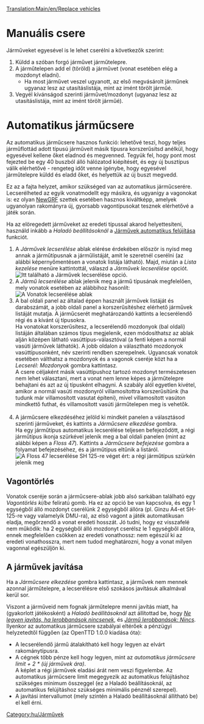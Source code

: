[[Translation:Main/en/Replace vehicles]]{{en/-}}{{hu/Oktatás}}
= Manuális csere =
Járműveket egyesével is le lehet cserélni a következők szerint:
# Küldd a szóban forgó járművet járműtelepre.
# A járműtelepen add el (töröld) a járművet (vonat esetében elég a mozdonyt eladni).
#*Ha most járművet veszel ugyanott, az első megvásárolt járműnek ugyanaz lesz az utasításlistája, mint az imént törölt járműé.
# Vegyél kívánságod szerinti járművet/mozdonyt (ugyanaz lesz az utasításlistája, mint az imént törölt járműé).

= Automatikus járműcsere =

Az automatikus járműcsere hasznos funkció: lehetővé teszi, hogy teljes járműflottád adott típusú járműveit másik típusra korszerűsítsd anélkül, hogy egyesével kellene őket eladnod és megvenned. Tegyük fel, hogy pont most fejezted be egy 40 buszból álló hálózatod kiépítését, és egy új busztípus válik elérhetővé - rengeteg időt venne igénybe, hogy egyesével járműtelepre küldd és eladd őket, és helyettük az új buszt megvedd.

Ez az a fajta helyzet, amikor szükséged van az automatikus járműcserére. Lecserélheted az egyik vonatmodellt egy másikra, és ugyanígy a vagonokat is: ez olyan [[Main/hu/NewGRF|NewGRF]] szettek esetében hasznos kiváltképp, amelyek ugyanolyan rakományra új, gyorsabb vagontípusokat tesznek elérhetővé a játék során.

Ha az elöregedett járműveket az eredeti típussal akarod helyettesíteni, használd inkább a ''Haladó beállításoknál'' a [[Main/hu/Járművek automatikus felújítása|Járművek automatikus felújítása]] funkciót.


# A ''Járművek lecserélése'' ablak elérése érdekében először is nyisd meg annak a járműtípusnak a járműlistáját, amit le szeretnél cserélni (az alábbi képernyőmentésen a vonatok listája látható). Majd, miután a ''Lista kezelése'' menüre kattintottál, válaszd a ''Járművek lecserélése'' opciót.<br/>[[File:en/ManageList.png|frame|none|Itt található a ''Járművek lecserélése'' opció.]]<br/>
# A ''Jármű lecserélése'' ablak jelenik meg a jármű típusának megfelelően, mely vonatok esetében az alábbihoz hasonlít:<br/>[[File:en/ReplaceTrain.png|frame|none|A ''Vonatok lecserélése'' ablak]]<br/>
# A bal oldali panel az általad éppen használt járművek listáját és darabszámát, a jobb oldali panel a korszerűsítéshez elérhető járművek listáját mutatja. A járműcserét meghatározandó kattints a lecserélendő régi és a kívánt új típusokra.<br/>Ha vonatokat korszerűsítesz, a lecserélendő mozdonyok (bal oldali) listáján általában számos típus megjelenik, ezen módosíthatsz az ablak alján középen látható vasúttípus-választóval (a fenti képen a normál vasúti járművek láthatók). A jobb oldalon a választható mozdonyok vasúttípusonként, név szerinti rendben szerepelnek. Ugyancsak vonatok esetében válthatsz a mozdonyok és a vagonok cseréje közt ha a ''Lecserél: Mozdonyok'' gombra kattintasz.<br/>A csere céljaként másik vasúttípushoz tartozó mozdonyt természetesen nem lehet választani, mert a vonat nem lenne képes a járműtelepre behajtani és azt az új típusként elhagyni. A szabály alól egyetlen kivétel, amikor a normál vasúti mozdonyról villamosítottra korszerűsítünk (ha tudunk már villamosított vasutat építeni), mivel villamosított vasúton mindkettő futhat, és villamosított vasúti járműtelepen meg is vehetők.<br/><br/>
# A járműcsere elkezdéséhez jelöld ki mindkét panelen a választásod szerinti járműveket, és kattints a ''Járműcsere elkezdése'' gombra.<br/>Ha egy járműtípus automatikus lecserélése teljesen befejeződött, a régi járműtípus ikonja szürkével jelenik meg a bal oldali panelen (mint az alábbi képen a ''Floss 47'').  Kattints a ''Járműcsere befejezése'' gombra a folyamat befejezéséhez, és a járműtípus eltűnik a listáról.<br/>[[File:en/ReplaceTrain2.png|frame|none|A ''Floss 47'' lecserélése ''SH 125''-re véget ért: a régi járműtípus szürkén jelenik meg]]

==Vagontörlés==
Vonatok cseréje során a járműcsere-ablak jobb alsó sarkában található egy ''Vagontörlés ki/be'' feliratú gomb. Ha ez az opció be van kapcsolva, és egy 1 egységből álló mozdonyt cserélünk 2 egységből állóra (pl. Ginzu A4-et SH-125-re vagy valamelyik DMU-ra), az első vagont a játék automatikusan eladja, megőrzendő a vonat eredeti hosszát.
Jó tudni, hogy ez visszafelé nem működik: ha 2 egységből álló mozdonyt cserélsz le 1 egységből állóra, ennek megfelelően csökken az eredeti vonathossz: nem egészül ki az eredeti vonathosszra, mert nem tudod meghatározni, hogy a vonat milyen vagonnal egészüljön ki.

==A járművek javítása==
Ha a ''Járműcsere elkezdése'' gombra kattintasz, a járművek nem mennek azonnal járműtelepre, a lecserélésre első szokásos javításuk alkalmával kerül sor.

Viszont a járműveid nem fognak járműtelepre menni javítás miatt, ha (gyakorlott játékosként) a ''Haladó beállításoknál'' azt állítottad be, hogy ''[[Main/en/Haladó beállítások/Javítás/Hu#Ne legyen javítás ha lerobbanások nincsenek|Ne legyen javítás, ha lerobbanások nincsenek]]'', és ''[[Main/en/Haladó beállítások/Javítás/Hu#Jármű lerobbanások|Jármű lerobbanások: Nincs]]''. 
Ilyenkor az automatikus járműcsere szabályai eltérőek a pénzügyi helyzetedtől függően (az OpenTTD 1.0.0 kiadása óta):
* A lecserélendő jármű átalakítható kell hogy legyen az elvárt rakománytípusra.
* A cégnek több pénze kell hogy legyen, mint az ''automatikus járműcsere limit + 2 * (új járművek ára)''.<br/>A képlet a régi járművek eladási árát nem veszi figyelembe. Az automatikus járműcsere limit megegyezik az automatikus felújításhoz szükséges minimum összeggel (ez a Haladó beállításoknál, az automatikus felújításhoz szükséges minimális pénznél szerepel). 
* A javítási intervallumot (mely szintén a Haladó beállításoknál állítható be) el kell érni.
[[Category:hu/Járművek]]